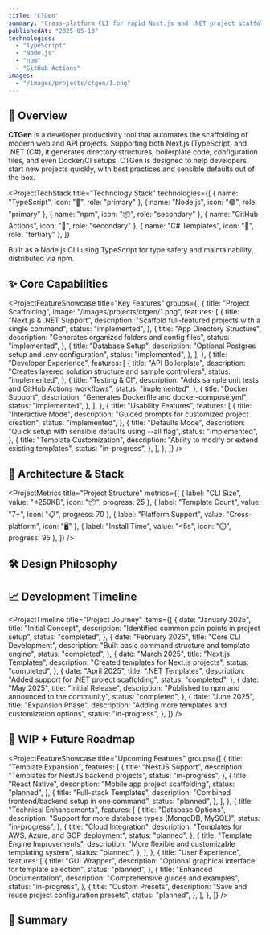 ```yaml
---
title: "CTGen"
summary: "Cross-platform CLI for rapid Next.js and .NET project scaffolding."
publishedAt: "2025-05-13"
technologies:
  - "TypeScript"
  - "Node.js"
  - "npm"
  - "GitHub Actions"
images:
  - "/images/projects/ctgen/1.png"
---
```


## 🧠 Overview

**CTGen** is a developer productivity tool that automates the scaffolding of modern web and API projects. Supporting both Next.js (TypeScript) and .NET (C#), it generates directory structures, boilerplate code, configuration files, and even Docker/CI setups. CTGen is designed to help developers start new projects quickly, with best practices and sensible defaults out of the box.

<ProjectTechStack
  title="Technology Stack"
  technologies={[
    { name: "TypeScript", icon: "🔷", role: "primary" },
    { name: "Node.js", icon: "🟢", role: "primary" },
    { name: "npm", icon: "📦", role: "secondary" },
    { name: "GitHub Actions", icon: "🔄", role: "secondary" },
    { name: "C# Templates", icon: "🔷", role: "tertiary" },
  ]}
>
  Built as a Node.js CLI using TypeScript for type safety and maintainability,
  distributed via npm.
</ProjectTechStack>
## ✨ Core Capabilities

<ProjectFeatureShowcase
  title="Key Features"
  groups={[
    {
      title: "Project Scaffolding",
      image: "/images/projects/ctgen/1.png",
      features: [
        {
          title: "Next.js & .NET Support",
          description: "Scaffold full-featured projects with a single command",
          status: "implemented",
        },
        {
          title: "App Directory Structure",
          description: "Generates organized folders and config files",
          status: "implemented",
        },
        {
          title: "Database Setup",
          description: "Optional Postgres setup and .env configuration",
          status: "implemented",
        },
      ],
    },
    {
      title: "Developer Experience",
      features: [
        {
          title: "API Boilerplate",
          description:
            "Creates layered solution structure and sample controllers",
          status: "implemented",
        },
        {
          title: "Testing & CI",
          description: "Adds sample unit tests and GitHub Actions workflows",
          status: "implemented",
        },
        {
          title: "Docker Support",
          description: "Generates Dockerfile and docker-compose.yml",
          status: "implemented",
        },
      ],
    },
    {
      title: "Usability Features",
      features: [
        {
          title: "Interactive Mode",
          description: "Guided prompts for customized project creation",
          status: "implemented",
        },
        {
          title: "Defaults Mode",
          description: "Quick setup with sensible defaults using --all flag",
          status: "implemented",
        },
        {
          title: "Template Customization",
          description: "Ability to modify or extend existing templates",
          status: "in-progress",
        },
      ],
    },
  ]}
/>
## 🧱 Architecture & Stack

<ProjectMetrics
  title="Project Structure"
  metrics={[
    { label: "CLI Size", value: "<250KB", icon: "📦", progress: 25 },
    { label: "Template Count", value: "7+", icon: "📋", progress: 70 },
    { label: "Platform Support", value: "Cross-platform", icon: "🖥️" },
    { label: "Install Time", value: "<5s", icon: "⏱️", progress: 95 },
  ]}
/>
## 🛠️ Design Philosophy

<ProjectChallengeCard
  title="Developer Productivity Focus"
  challenge="Eliminate the repetitive, time-consuming setup work that developers face when starting new projects, while ensuring best practices are followed."
  solution="Created a CLI tool that automates project scaffolding with a focus on developer experience, providing both quick defaults and customization options."
  impact="Reduced project setup time from hours to seconds, allowing developers to focus immediately on building features rather than configuration."
  domain="Developer Tools"
/>

## 📈 Development Timeline

<ProjectTimeline
  title="Project Journey"
  items={[
    {
      date: "January 2025",
      title: "Initial Concept",
      description: "Identified common pain points in project setup",
      status: "completed",
    },
    {
      date: "February 2025",
      title: "Core CLI Development",
      description: "Built basic command structure and template engine",
      status: "completed",
    },
    {
      date: "March 2025",
      title: "Next.js Templates",
      description: "Created templates for Next.js projects",
      status: "completed",
    },
    {
      date: "April 2025",
      title: ".NET Templates",
      description: "Added support for .NET project scaffolding",
      status: "completed",
    },
    {
      date: "May 2025",
      title: "Initial Release",
      description: "Published to npm and announced to the community",
      status: "completed",
    },
    {
      date: "June 2025",
      title: "Expansion Phase",
      description: "Adding more templates and customization options",
      status: "in-progress",
    },
  ]}
/>
## 🚧 WIP + Future Roadmap

<ProjectFeatureShowcase
  title="Upcoming Features"
  groups={[
    {
      title: "Template Expansion",
      features: [
        {
          title: "NestJS Support",
          description: "Templates for NestJS backend projects",
          status: "in-progress",
        },
        {
          title: "React Native",
          description: "Mobile app project scaffolding",
          status: "planned",
        },
        {
          title: "Full-stack Templates",
          description: "Combined frontend/backend setup in one command",
          status: "planned",
        },
      ],
    },
    {
      title: "Technical Enhancements",
      features: [
        {
          title: "Database Options",
          description: "Support for more database types (MongoDB, MySQL)",
          status: "in-progress",
        },
        {
          title: "Cloud Integration",
          description: "Templates for AWS, Azure, and GCP deployment",
          status: "planned",
        },
        {
          title: "Template Engine Improvements",
          description: "More flexible and customizable templating system",
          status: "planned",
        },
      ],
    },
    {
      title: "User Experience",
      features: [
        {
          title: "GUI Wrapper",
          description: "Optional graphical interface for template selection",
          status: "planned",
        },
        {
          title: "Enhanced Documentation",
          description: "Comprehensive guides and examples",
          status: "in-progress",
        },
        {
          title: "Custom Presets",
          description: "Save and reuse project configuration presets",
          status: "planned",
        },
      ],
    },
  ]}
/>
## 🔗 Summary

<ProjectChallengeCard
  title="Impact Assessment"
  challenge="Create a tool that significantly reduces the time and effort required to start new development projects with best practices."
  solution="Developed CTGen as a cross-platform CLI that automates project scaffolding for both Next.js and .NET applications, offering both quick defaults and customization options."
  impact="CTGen accelerates the start of new projects by automating the boring parts—directory setup, boilerplate, config, and CI. It's ideal for developers who want to focus on building, not setup, and ensures every project starts with a solid foundation."
  domain="Developer Productivity"
/>

<ComponentShowcase title="Related Projects">
  <ProjectCard title="Portfolio Next.js" slug="portfolio-nextjs" />
  <ProjectCard title="Synapse Blockchain" slug="synapse-blockchain" />
</ComponentShowcase>
